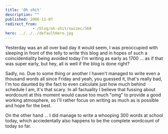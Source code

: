 ```yaml
---
title: 'Oh shit'
description: ""
published: 2006-11-07
redirect_from: 
            - /blog/oh-shit/swizec/368
hero: ../../../defaultHero.jpg
---
```


Yesterday was an all over bad day it would seem, I was preoccupied with sleeping in front of the telly to write this blog and in hopes of such a coincidentiality being avoided today I'm writing as early as 1700 ... as if that was super early, but hey, all is well if the blog is done right?

Sadly, no. Due to some thing or another I haven't managed to write even a thousand words all since Friday and yeah, you guessed it, that's really bad, I'm too daunted by the fact to even calculate just how much behind schedule I am, it's that scary. In all factuality I believe that fussing about wordcount at this moment would cause too much "omg" to provide a good working atmosphere, so I'll rather focus on writing as much as is possible and hope for the best.

On the other hand ... I did manage to write a whooping 300 words at school today, which acciedentally also happens to be the complete wordcount of today so far.
